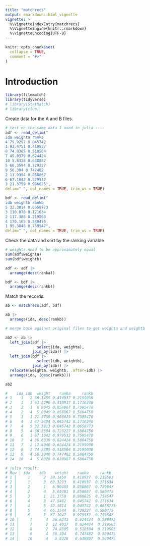 ```yaml
---
title: "matchrecs"
output: rmarkdown::html_vignette
vignette: >
  %\VignetteIndexEntry{matchrecs}
  %\VignetteEngine{knitr::rmarkdown}
  %\VignetteEncoding{UTF-8}
---
```


```r
knitr::opts_chunk$set(
  collapse = TRUE,
  comment = "#>"
)
```

# Introduction


```r
library(filematch)
library(tidyverse)
# library(StatMatch)
# library(clue)
```

Create data for the A and B files.

```r

# test on the same data I used in julia ----
adf <- read_delim("
ida weighta ranka
4 79.9297 0.045742
1 93.4751 0.410937
8 74.8385 0.518504
7 49.0379 0.624424
10 5.8328 0.630887
5 66.3594 0.729227
9 56.304 0.747482
2 11.9394 0.858867
6 67.1042 0.979532
3 21.3759 0.986625",
delim=" ", col_names = TRUE, trim_ws = TRUE)

bdf <- read_delim("
idb weightb rankb
5 32.3814 0.0658773
3 110.878 0.171634
2 117.388 0.219503
4 170.165 0.580475
1 95.3846 0.759547",
delim=" ", col_names = TRUE, trim_ws = TRUE)


```
Check the data and sort by the ranking variable

```r

# weights need to be approximately equal
sum(adf$weighta)
sum(bdf$weightb)

adf <- adf |> 
  arrange(desc(ranka))

bdf <- bdf |> 
  arrange(desc(rankb))

```

Match the records.

```r

ab <- matchrecs(adf, bdf)


```

```r
ab |>
  arrange(ida, desc(rankb))

# merge back against original files to get weighta and weightb

ab2 <- ab |> 
  left_join(adf |> 
              select(ida, weighta),
            join_by(ida)) |> 
  left_join(bdf |> 
              select(idb, weightb),
            join_by(idb)) |> 
  relocate(weighta, weightb, .after=idb) |> 
  arrange(ida, (desc(rankb)))

ab2

```


```r
#    ida idb  weight    ranka     rankb
# 1    1   2 30.1455 0.410937 0.2195030
# 2    1   3 63.3296 0.410937 0.1716340
# 3    2   1  6.9045 0.858867 0.7595470
# 4    2   4  5.0349 0.858867 0.5804750
# 5    3   1 21.3759 0.986625 0.7595470
# 6    4   3 47.5484 0.045742 0.1716340
# 7    4   5 32.3813 0.045742 0.0658773
# 8    5   4 66.3594 0.729227 0.5804750
# 9    6   1 67.1042 0.979532 0.7595470
# 10   7   4 36.6339 0.624424 0.5804750
# 11   7   2 12.4040 0.624424 0.2195030
# 12   8   2 74.8385 0.518504 0.2195030
# 13   9   4 56.3040 0.747482 0.5804750
# 14  10   4  5.8328 0.630887 0.5804750

# julia result:
# Row │ ida    idb    weight    ranka     rankb
# 1 │     1      2  30.1459   0.410937  0.219503
# 2 │     1      3  63.3293   0.410937  0.171634
# 3 │     2      1   6.90455  0.858867  0.759547
# 4 │     2      4   5.03481  0.858867  0.580475
# 5 │     3      1  21.3759   0.986625  0.759547
# 6 │     4      3  47.5482   0.045742  0.171634
# 7 │     4      5  32.3814   0.045742  0.0658773
# 8 │     5      4  66.3594   0.729227  0.580475
# 9 │     6      1  67.1042   0.979532  0.759547
# 10 │     7      4  36.6342   0.624424  0.580475
# 11 │     7      2  12.4037   0.624424  0.219503
# 12 │     8      2  74.8385   0.518504  0.219503
# 13 │     9      4  56.304    0.747482  0.580475
# 14 │    10      4   5.8328   0.630887  0.580475
```

